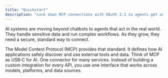 ```yaml
---
title: "Quickstart"
description: "Lock down MCP connections with OAuth 2.1 so agents get only the access they need"
---
```


AI systems are moving beyond chatbots to agents that act in the real world. They handle sensitive data and run complex workflows. As they grow, they need a secure, standard way to connect.

The Model Context Protocol (MCP) provides that standard. It defines how AI applications safely discover and use external tools and data.
Think of MCP as USB‑C for AI. One connector for many services. Instead of building a custom integration for every API, you use one interface that works across models, platforms, and data sources.